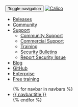 <nav id="toplevel-nav" className='navbar navbar-default navbar-fixed-top'>
	<div className='container-fluid'>
		<div className='navbar-header'>
			<!-- Hamburger menu for mobile -->
			<button type="button" className='navbar-toggle collapsed' data-toggle="collapse" data-target="#tigera-navbar" aria-expanded="false" aria-controls="tigera-navbar">
				<span className='sr-only'>Toggle navigation</span>
				<span className='icon-bar'></span>
				<span className='icon-bar'></span>
				<span className='icon-bar'></span>
			</button>
			<!-- Left brand image -->
			<a className='navbar-brand' href="https://projectcalico.org/">
				<img alt="Calico" src="/img/calico/brand.png"/>
			</a>
		</div>
		<div id="tigera-navbar" className='navbar-collapse collapse'>
			<ul className='nav navbar-nav navbar-right'>
				<li><a data-proofer-ignore href="/releases">Releases</a></li>
				<li><a href="https://www.projectcalico.org/community">Community</a></li>
				<li className='dropdown'
					><a href="#" className='dropdown-toggle' data-toggle="dropdown" role="button" aria-haspopup="true" aria-expanded="false"><span>Support</span><span className='glyphicon glyphicon-triangle-bottom sub-arrow' aria-hidden="true"></span></a>
					<ul className='dropdown-menu dropdown-menu-left'>
							<!-- <li><a data-proofer-ignore href="/latest/getting-started/"><i className='fa fa-tachometer' aria-hidden="true"></i> &nbsp; Getting Started</a></li> -->
							<!-- <li><a href=""><i className='fa fa-book' aria-hidden="true"></i> &nbsp; Documentation</a></li> -->
							<!--<li><a href="https://www.projectcalico.org/tutorials"><i className='fa fa-file-code-o' aria-hidden="true"></i> &nbsp; Tutorials &amp; Examples</a></li>
							<li><a href=""><i className='fa fa-paper-plane-o' aria-hidden="true"></i> &nbsp; Online Workshops</a></li>-->
							<li><a href="https://www.projectcalico.org/community">Community Support</a></li>
							<li><a href="https://www.tigera.io/tigera-products/calico-essentials/" target="_blank" rel="noopener noreferrer">Commercial Support</a></li>
							<li><a href="https://www.tigera.io/training/" target="_blank" rel="noopener noreferrer">Training</a></li>
							<li><a href="https://www.projectcalico.org/security-bulletins">Security Bulletins</a></li>
							<li><a href="https://www.projectcalico.org/vulnerability-disclosure">Report Security Issue</a></li>
					</ul>
				</li>
				<li><a href="https://www.projectcalico.org/blog">Blog</a></li>
				<li><a href="https://github.com/projectcalico/calico" target="_blank" rel="noopener noreferrer">GitHub</a></li>
				<li><a href="/calico-enterprise/">Enterprise</a></li>
				<li><a href="https://www.tigera.io/free-training-resources" className='free-training'>Free training</a></li>              
			</ul>
			<form className='navbar-form visible-xs'>
				<ul className='nav navbar-nav navbar-right'>
					{% for navbar in navbars %}
						<li {% if this_pages_navbar == navbar %} className='active'{% endif %}>
							<a href="{{navbar.path}}">{{ navbar.title }}</a>
						</li>
					{% endfor %}
				</ul>
			</form>
		</div>
	</div>
</nav>